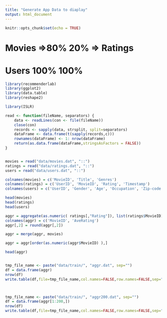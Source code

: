 ```yaml
---
title: "Generate App Data to diaplay"
output: html_document
---
```


```r
knitr::opts_chunk$set(echo = TRUE)
```



# Movies   =>80%   20% => Ratings 
# Users     100%  100%
```r
library(recommenderlab)
library(ggplot2)
library(data.table)
library(reshape2)

library(ISLR)
```

```r
read <- function(fileName, separators) {
    data <- readLines(con <- file(fileName))
    close(con)
    records <- sapply(data, strsplit, split=separators)
    dataFrame <- data.frame(t(sapply(records,c)))
    rownames(dataFrame) <- 1: nrow(dataFrame)
    return(as.data.frame(dataFrame,stringsAsFactors = FALSE))
}


movies = read("data/movies.dat", "::")
ratings = read("data/ratings.dat", "::")
users = read("data/users.dat", "::")

colnames(movies) = c('MovieID', 'Title', 'Genres')
colnames(ratings) = c('UserID', 'MovieID', 'Rating', 'Timestamp')
colnames(users) = c('UserID', 'Gender', 'Age', 'Occupation', 'Zip-code')

head(movies)
head(ratings)
head(users)
```


```r
aggr = aggregate(as.numeric( ratings[,"Rating"]), list(ratings$MovieID), mean)
colnames(aggr) = c('MovieID', 'AveRating')
aggr[,2] = round(aggr[,2])

aggr = merge(aggr, movies)

aggr = aggr[order(as.numeric(aggr$MovieID) ),]

head(aggr)


tmp_file_name <- paste("data/train/", "aggr.dat", sep="")
df = data.frame(aggr)
nrow(df)
write.table(df,file=tmp_file_name,col.names=FALSE,row.names=FALSE,sep="::",quote=FALSE)



tmp_file_name <- paste("data/train/", "aggr200.dat", sep="")
df = data.frame(aggr[1:200,])
nrow(df)
write.table(df,file=tmp_file_name,col.names=FALSE,row.names=FALSE,sep="::",quote=FALSE)

```